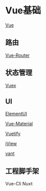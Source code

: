 # Vue基础

[Vue](https://cn.vuejs.org/)

## 路由
[Vue-Router](https://router.vuejs.org/zh/)

## 状态管理
[Vuex](https://vuex.vuejs.org/zh/)

## UI
[ElementUI](https://element.eleme.cn/#/zh-CN)

[Vue-Material](https://vuematerial.io/)

[Vuetify](https://vuetifyjs.com/zh-Hans/)

[iView](http://iview.talkingdata.com/#/)

[vant](https://vant-contrib.gitee.io/vant/#/zh-CN)

## 工程脚手架

Vue-Cli
Nuxt

